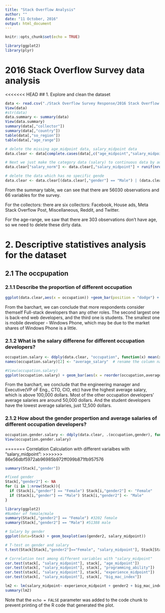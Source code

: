 ```yaml
---
title: "Stack Overflow Analysis"
author: ""
date: "11 October, 2016"
output: html_document
---
```


```r
knitr::opts_chunk$set(echo = TRUE)
```

```r
library(ggplot2)
library(plyr)
```


# 2016 Stack Overflow Survey data analysis

<<<<<<< HEAD
## 1. Explore and clean the dataset
```r
data <- read.csv("./Stack Overflow Survey Response/2016 Stack Overflow Survey Responses.csv")
View(data)
#str(data)
data.summary <- summary(data)
View(data.summary)
summary(data[,"collector"])
summary(data[,"country"])
table(data[,"so_region"])
table(data[,"age_range"])

# delete the missing age_midpoint data, salary_midpoint data
data.clear <- data[complete.cases(data[,c("age_midpoint","salary_midpoint")]),]

# Next we just make the category data (salary) to continuous data by adding some noise term( Normal distribution with the standard deviation 10)
data.clear["salary_norm"] <- data.clear[,"salary_midpoint"] + runif(nrow(data.clear),0,1)*5000

# delete the data which has no specific gende
data.clear <- data.clear[(data.clear[,"gender"] == "Male") | (data.clear[,"gender"] == "Female") ,]

```
From the summary table, we can see that there are 56030 observations and 66 variables for the survey.

For the collectors: there are six collectors: Facebook, House ads, Meta Stack Overflow Post, Miscellaneous, Reddit, and Twitter.

For the age-range, we saw that there are 303 observations don't have age, so we need to delete these dirty data.


# 2. Descriptive statistives analysis for the dataset

## 2.1 The occpupation
### 2.1.1 Describe the proportion of different occupation
```r
ggplot(data.clear,aes(x = occupation)) +geom_bar(position = "dodge") + theme(axis.text.x = element_text(angle = 45,colour = "black",size=13,hjust=1))
```

From the barchart, we can conclude that more respondents consider themself Full-stack developers than any other roles. The second largest one is back-end web developers, and the third one is students. The smallest one is mobile developer - Windows Phone, which may be due to the market shares of Windows Phone is a little.

### 2.1.2 What is the salary differene for different occupation developers?
```r
occupation.salary <- ddply(data.clear, "occupation", function(x) mean(x[,"salary_midpoint"]))  # calculate the average salaries for different occupations
names(occupation.salary)[2] <- "average_salary"  # rename the column names

#View(occupation.salary)
ggplot(occupation.salary) + geom_bar(aes(x = reorder(occupation,average_salary), y = average_salary), stat = "identity", position = "dodge")+ theme(axis.text.x = element_text(angle = 45,colour = "black",size=13,hjust=1)) 
```

From the barchart, we conclude that the engineering manager and Executive(VP oF Eng., CTO, CIO, etc) have the highest average salary, which is above 100,000 dollars. Most of the other occupation developers' average salaries are around 50,000 dollars. And the student developers have the lowest average salaries, just 12,500 dollars.

### 2.1.2 How about the gender propertion and average salaries of different occupation developers?
```r
occupation.gender.salary <- ddply(data.clear, .(occupation,gender), function(x) mean(x[,"salary_midpoint"]))  # calculate the average salaries for different occupations
View(occupation.gender.salary)
```







=======
Correlation Calculation with different varialbes with "salary_midpoint":
>>>>>>> 86e56dbf5972ab96985b972ff099b871fb957576

```r
summary(Stack[,"gender"])

#fixed gender
Stack[,"gender2"] <- NA
for (i in 1:nrow(Stack)){
  if (Stack[i,"gender"] == "Female") Stack[i,"gender2"] <- "Female"
  if (Stack[i,"gender"] == "Male") Stack[i,"gender2"] <- "Male"
}

library(ggplot2)
#Number of female/male
summary(Stack[,"gender2"] == "Female") #3202 female
summary(Stack[,"gender2"] == "Male") #51388 male

# Salary by gender
ggplot(data=Stack) + geom_boxplot(aes(gender2, salary_midpoint))

# T-test on gender and salary
t.test(Stack[Stack[,"gender2"]=="Female", "salary_midpoint"], Stack[Stack[,"gender2"]=="Male", "salary_midpoint"], alternative = "two.sided")

# Correlation test among different variables with "salary_midpoint"
cor.test(stack[, "salary_midpoint"], stack[, "age_midpoint"])
cor.test(stack[, "salary_midpoint"], stack[, "programming_ability"])
cor.test(stack[, "salary_midpoint"], stack[, "experience_midpoint"])
cor.test(stack[, "salary_midpoint"], stack[, "big_mac_index"])

lm2 <- lm(salary_midpoint~ experience_midpoint + gender2 + big_mac_index + age_midpoint + programming_ability, data = Stack)
summary(lm2)

```

Note that the `echo = FALSE` parameter was added to the code chunk to prevent printing of the R code that generated the plot.
